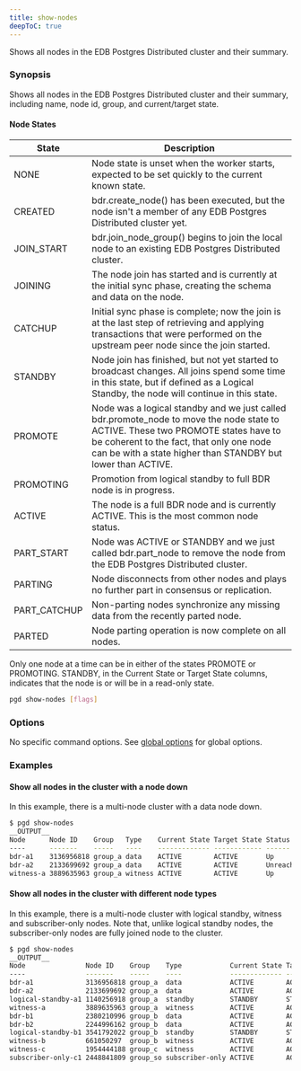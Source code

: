 ```yaml
---
title: show-nodes
deepToC: true
---
```


Shows all nodes in the EDB Postgres Distributed cluster and their summary.

### Synopsis

Shows all nodes in the EDB Postgres Distributed cluster and their summary,
including name, node id, group, and current/target state.

#### Node States
| State        | Description                                                                                                                                                                                                                                  |
|--------------|----------------------------------------------------------------------------------------------------------------------------------------------------------------------------------------------------------------------------------------------|
| NONE         | Node state is unset when the worker starts, expected to be set quickly to the current known state.                                                                                                                                           |
| CREATED      | bdr.create_node() has been executed, but the node isn't a member of any EDB Postgres Distributed cluster yet.                                                                                                                                |
| JOIN_START   | bdr.join_node_group() begins to join the local node to an existing EDB Postgres Distributed cluster.                                                                                                                                         |
| JOINING      | The node join has started and is currently at the initial sync phase, creating the schema and data on the node.                                                                                                                              |
| CATCHUP      | Initial sync phase is complete; now the join is at the last step of retrieving and applying transactions that were performed on the upstream peer node since the join started.                                                               |
| STANDBY      | Node join has finished, but not yet started to broadcast changes. All joins spend some time in this state, but if defined as a Logical Standby, the node will continue in this state.                                                        |
| PROMOTE      | Node was a logical standby and we just called bdr.promote_node to move the node state to ACTIVE. These two PROMOTE states have to be coherent to the fact, that only one node can be with a state higher than STANDBY but lower than ACTIVE. |
| PROMOTING    | Promotion from logical standby to full BDR node is in progress.                                                                                                                                                                              |
| ACTIVE       | The node is a full BDR node and is currently ACTIVE. This is the most common node status.                                                                                                                                                    |
| PART_START   | Node was ACTIVE or STANDBY and we just called bdr.part_node to remove the node from the EDB Postgres Distributed cluster.                                                                                                                    |
| PARTING      | Node disconnects from other nodes and plays no further part in consensus or replication.                                                                                                                                                     |
| PART_CATCHUP | Non-parting nodes synchronize any missing data from the recently parted node.                                                                                                                                                                |
| PARTED       | Node parting operation is now complete on all nodes.                                                                                                                                                                                         |


Only one node at a time can be in either of the states PROMOTE or PROMOTING. 
STANDBY, in the Current State or Target State columns, indicates that the node is or will be in a read-only state.

```sh
pgd show-nodes [flags]
```

### Options

No specific command options. See [global options](../command_ref#global-options) for global options.

### Examples

#### Show all nodes in the cluster with a node down

In this example, there is a multi-node cluster with a data node down.

```bash
$ pgd show-nodes
__OUTPUT__
Node      Node ID    Group   Type    Current State Target State Status      Seq ID
----      -------    -----   ----    ------------- ------------ ------      ------
bdr-a1    3136956818 group_a data    ACTIVE        ACTIVE       Up          1
bdr-a2    2133699692 group_a data    ACTIVE        ACTIVE       Unreachable 2
witness-a 3889635963 group_a witness ACTIVE        ACTIVE       Up          3
```

#### Show all nodes in the cluster with different node types

In this example, there is a multi-node cluster with logical standby, witness and subscriber-only nodes.
Note that, unlike logical standby nodes, the subscriber-only nodes are fully joined node to the cluster.

```bash
$ pgd show-nodes
__OUTPUT__
Node               Node ID    Group    Type            Current State Target State Status Seq ID
----               -------    -----    ----            ------------- ------------ ------ ------
bdr-a1             3136956818 group_a  data            ACTIVE        ACTIVE       Up     6
bdr-a2             2133699692 group_a  data            ACTIVE        ACTIVE       Up     3
logical-standby-a1 1140256918 group_a  standby         STANDBY       STANDBY      Up     9
witness-a          3889635963 group_a  witness         ACTIVE        ACTIVE       Up     7
bdr-b1             2380210996 group_b  data            ACTIVE        ACTIVE       Up     1
bdr-b2             2244996162 group_b  data            ACTIVE        ACTIVE       Up     2
logical-standby-b1 3541792022 group_b  standby         STANDBY       STANDBY      Up     10
witness-b          661050297  group_b  witness         ACTIVE        ACTIVE       Up     5
witness-c          1954444188 group_c  witness         ACTIVE        ACTIVE       Up     4
subscriber-only-c1 2448841809 group_so subscriber-only ACTIVE        ACTIVE       Up     8
```

